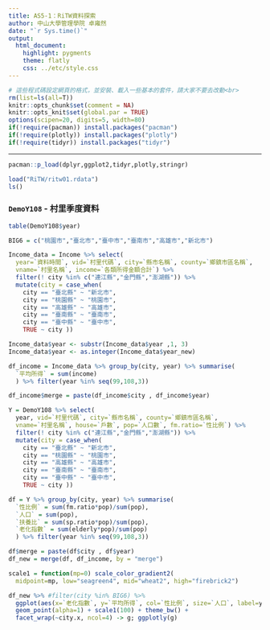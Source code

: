 ```yaml
---
title: AS5-1：RiTW資料探索
author: 中山大學管理學院 卓雍然
date: "`r Sys.time()`"
output: 
  html_document:
    highlight: pygments
    theme: flatly
    css: ../etc/style.css
---
```


```r
# 這些程式碼設定網頁的格式，並安裝、載入一些基本的套件，請大家不要去改動<br>
rm(list=ls(all=T))
knitr::opts_chunk$set(comment = NA)
knitr::opts_knit$set(global.par = TRUE)
options(scipen=20, digits=5, width=80)
if(!require(pacman)) install.packages("pacman")
if(!require(plotly)) install.packages("plotly")
if(!require(tidyr)) install.packages("tidyr")
```
<hr>
  
```r
pacman::p_load(dplyr,ggplot2,tidyr,plotly,stringr)
```

```r
load("RiTW/ritw01.rdata")
ls()
```


### `DemoY108` - 村里季度資料

```r
table(DemoY108$year)
```

```r
BIG6 = c("桃園市","臺北市","臺中市","臺南市","高雄市","新北市")

Income_data = Income %>% select(
  year=`資料時間`, vid=`村里代碼`, city=`縣市名稱`, county=`鄉鎮市區名稱`, 
  vname=`村里名稱`, income=`各類所得金額合計`) %>% 
  filter(! city %in% c("連江縣","金門縣","澎湖縣")) %>% 
  mutate(city = case_when(
    city == "臺北縣" ~ "新北市",
    city == "桃園縣" ~ "桃園市",
    city == "高雄縣" ~ "高雄市",
    city == "臺南縣" ~ "臺南市",
    city == "臺中縣" ~ "臺中市",
    TRUE ~ city ))
```


```r
Income_data$year <- substr(Income_data$year ,1, 3) 
Income_data$year <- as.integer(Income_data$year_new)

df_income = Income_data %>% group_by(city, year) %>% summarise(
  `平均所得` = sum(income)
  ) %>% filter(year %in% seq(99,108,3)) 

df_income$merge = paste(df_income$city , df_income$year) 
```


```r
Y = DemoY108 %>% select(
  year, vid=`村里代碼`, city=`縣市名稱`, county=`鄉鎮市區名稱`, 
  vname=`村里名稱`, house=`戶數`, pop=`人口數`, fm.ratio=`性比例`) %>% 
  filter(! city %in% c("連江縣","金門縣","澎湖縣")) %>% 
  mutate(city = case_when(
    city == "臺北縣" ~ "新北市",
    city == "桃園縣" ~ "桃園市",
    city == "高雄縣" ~ "高雄市",
    city == "臺南縣" ~ "臺南市",
    city == "臺中縣" ~ "臺中市",
    TRUE ~ city ))
```

```r
df = Y %>% group_by(city, year) %>% summarise(
  `性比例` = sum(fm.ratio*pop)/sum(pop),
  `人口` = sum(pop),
  `扶養比` = sum(sp.ratio*pop)/sum(pop),
  `老化指數` = sum(elderly*pop)/sum(pop)
  ) %>% filter(year %in% seq(99,108,3)) 

df$merge = paste(df$city , df$year) 
df_new = merge(df, df_income, by = "merge")
```

```r
scale1 = function(mp=0) scale_color_gradient2(
  midpoint=mp, low="seagreen4", mid="wheat2", high="firebrick2")

df_new %>% #filter(city %in% BIG6) %>% 
  ggplot(aes(x=`老化指數`, y=`平均所得`, col=`性比例`, size=`人口`, label=year.x)) +
  geom_point(alpha=1) + scale1(100) + theme_bw() +
  facet_wrap(~city.x, ncol=4) -> g; ggplotly(g)
```

